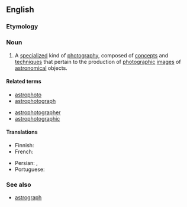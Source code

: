 ==English==
{{wikipedia}}

===Etymology===
{{prefix|astro|photography|lang=en}}

===Noun===
{{en-noun|-}}

# {{lb|en|astronomy|photography}} A [[specialize]]d kind of [[photography]], composed of [[concept]]s and [[technique]]s that pertain to the production of [[photographic]] [[images]] of [[astronomical]] objects.

====Related terms====
{{rel-top|Terms related to ''astrophotography''}}
* [[astrophoto]]
* [[astrophotograph]]
{{rel-mid}}
* [[astrophotographer]]
* [[astrophotographic]]
{{rel-bottom}}

====Translations====
{{trans-top|celestial objects photography}}
* Finnish: {{t|fi|tähtivalokuvaus}}
* French: {{t+|fr|astrophotographie}}
{{trans-mid}}
* Persian: {{t|fa|اخترنورنگاری|tr=axtarnurnegārī}}, {{t|fa|اخترشیدنگاری|tr=axtaršīdnegārī}}
* Portuguese: {{t|pt|astrofotografia|f}}
{{trans-bottom}}

===See also===
* [[astrograph]]